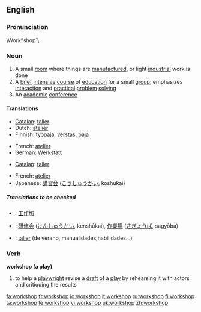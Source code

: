 ==English==

===Pronunciation===
\Work"shop`\

===Noun===
{{en-noun|sg=[[work]][[shop]]}}

# A small [[room]] where things are [[manufacture]]d, or light [[industrial]] work is done
# A [[brief]] [[intensive]] [[course]] of [[education]] for a small [[group]]; emphasizes [[interaction]] and [[practical]] [[problem]] [[solving]]
# An [[academic]] [[conference]]

====Translations====
{{trans-top|A small room where things are manufactured, or light industrial work is done}}
*[[Catalan]]: [[taller]] {{m}}
*Dutch: [[atelier]] {{n}}
*Finnish: [[työpaja]], [[verstas]], [[paja]]
{{trans-mid}}
*French: [[atelier]] {{m}}
*German: [[Werkstatt]] {{f}}
{{trans-bottom}}

{{trans-top|A brief intensive course of education for a small group}}
*[[Catalan]]: [[taller]] {{m}}
{{trans-mid}}
*French: [[atelier]] {{m}}
*Japanese: [[講習会]] ([[こうしゅうかい]], kōshūkai)
{{trans-bottom}}

{{trans-top|An academic conference}}
{{trans-mid}}
{{trans-bottom}}

=====Translations to be checked=====
{{checktrans}}
{{top}}
*{{ttbc|Chinese}}: [[工作坊]]
*{{ttbc|Japanese}}: [[研修会]] ([[けんしゅうかい]], kenshūkai), [[作業場]] ([[さぎょうば]], sagyōba)
{{mid}}
*{{ttbc|Spanish}}: [[taller]] (de verano, manualidades,habilidades...)
{{bottom}}

===Verb===
'''workshop (a play)'''

# to help a [[playwright]] revise a [[draft]] of a [[play]] by rehearsing it with actors and critiquing the results

[[fa:workshop]]
[[fr:workshop]]
[[io:workshop]]
[[it:workshop]]
[[ru:workshop]]
[[fi:workshop]]
[[ta:workshop]]
[[te:workshop]]
[[vi:workshop]]
[[uk:workshop]]
[[zh:workshop]]